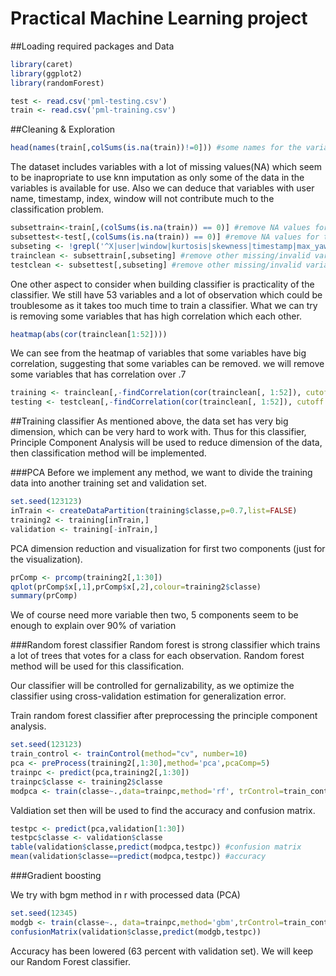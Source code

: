 # **Practical Machine Learning project**

##Loading required packages and Data

```{r}
library(caret)
library(ggplot2)
library(randomForest)

test <- read.csv('pml-testing.csv')
train <- read.csv('pml-training.csv')
```
##Cleaning & Exploration
```{r}
head(names(train[,colSums(is.na(train))!=0])) #some names for the variables that include NA values.
```
The dataset includes variables with a lot of missing values(NA) which seem to be inapropriate to use knn imputation as only some of the data in the variables is available for use. Also we can deduce that variables with user name, timestamp, index, window will not contribute much to the classification problem.
```{r}
subsettrain<-train[,(colSums(is.na(train)) == 0)] #remove NA values for training set
subsettest<-test[,(colSums(is.na(train)) == 0)] #remove NA values for test set
subseting <- !grepl('^X|user|window|kurtosis|skewness|timestamp|max_yaw|min_yaw|amplitude',names(subsettrain))
trainclean <- subsettrain[,subseting] #remove other missing/invalid variables (training)
testclean <- subsettest[,subseting] #remove other missing/invalid variables (test)
```
One other aspect to consider when building classifier is practicality of the classifier. We still have 53 variables and a lot of observation which could be troublesome as it takes too much time to train a classifier. What we can try is removing some variables that has high correlation which each other.
```{r}
heatmap(abs(cor(trainclean[1:52])))
```
We can see from the heatmap of variables that some variables have big correlation, suggesting that some variables can be removed. we will remove some variables that has correlation over .7
```{r}
training <- trainclean[,-findCorrelation(cor(trainclean[, 1:52]), cutoff = .7)]
testing <- testclean[,-findCorrelation(cor(trainclean[, 1:52]), cutoff = .7)]
```

##Training classifier
As mentioned above, the data set has very big dimension, which can be very hard to work with. Thus for this classifier, Principle Component Analysis will be used to reduce dimension of the data, then classification method will be implemented.

###PCA
Before we implement any method, we want to divide the training data into another training set and validation set.
```{r}
set.seed(123123)
inTrain <- createDataPartition(training$classe,p=0.7,list=FALSE)
training2 <- training[inTrain,]
validation <- training[-inTrain,]
```

PCA dimension reduction and visualization for first two components (just for the visualization).
```{r}
prComp <- prcomp(training2[,1:30])
qplot(prComp$x[,1],prComp$x[,2],colour=training2$classe) 
summary(prComp)
```
We of course need more variable then two, 5 components seem to be enough to explain over 90% of variation

###Random forest classifier
Random forest is strong classifier which trains a lot of trees that votes for a class for each observation. Random forest method will be used for this classification.

Our classifier will be controlled for gernalizability, as we optimize the classifier using cross-validation estimation for generalization error. 

Train random forest classifier after preprocessing the principle component analysis.
```{r}
set.seed(123123)
train_control <- trainControl(method="cv", number=10)
pca <- preProcess(training2[,1:30],method='pca',pcaComp=5)
trainpc <- predict(pca,training2[,1:30])
trainpc$classe <- training2$classe
modpca <- train(classe~.,data=trainpc,method='rf', trControl=train_control)
```

Valdiation set then will be used to find the accuracy and confusion matrix.
```{r}
testpc <- predict(pca,validation[1:30])
testpc$classe <- validation$classe
table(validation$classe,predict(modpca,testpc)) #confusion matrix
mean(validation$classe==predict(modpca,testpc)) #accuracy
```

###Gradient boosting

We try with bgm method in r with processed data (PCA)
```{r}
set.seed(12345)
modgb <- train(classe~., data=trainpc,method='gbm',trControl=train_control,verbose=FALSE)
confusionMatrix(validation$classe,predict(modgb,testpc))
```
Accuracy has been lowered (63 percent with validation set). We will keep our Random Forest classifier.


